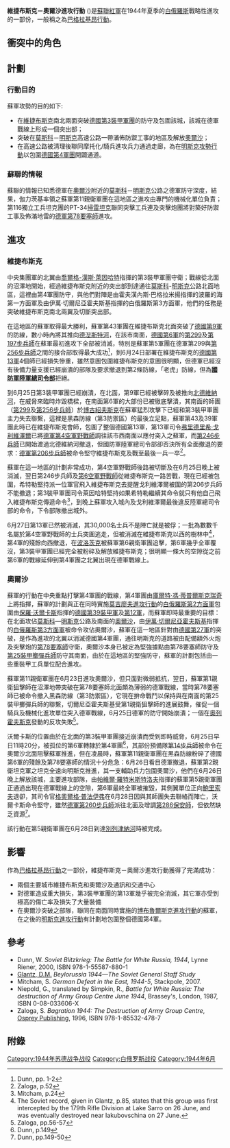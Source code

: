 {{Infobox Military Conflict
|conflict=維捷布斯克－奧爾沙進攻行動
|image=
|caption=德軍第206步兵師指揮官，Alfons Hitter（右面邊第二個）與軍級指揮官戈爾維策向蘇軍投降
|partof=[[巴格拉基昂行動|巴格拉基昂行動]]
|place=[[白俄羅斯共和國|白俄羅斯共和國]]
|date=1944年6月23日至1944年6月28日
|result=蘇聯勝利
|combatant1=[[File:Flag_of_Germany_1933.svg|22px]] [[納粹德國|納粹德國]]
|combatant2={{flagicon|USSR}} [[蘇聯|蘇聯]]
|commander1=[[File:Flag_of_Germany_1933.svg|22px]] [[喬爾格-漢斯·萊因哈特|喬爾格-漢斯·萊因哈特]]<br />（[[德國第3裝甲軍團|德國第3裝甲軍團]]）<br />[[庫爾特·馮·蒂普爾斯克瑞奇|庫爾特·馮·蒂普爾斯克瑞奇]]<br />（[[德國第4軍團|德國第4軍團]]）
|commander2={{flagicon|USSR}} [[霍夫漢內斯·巴格拉米揚|霍夫漢內斯·巴格拉米揚]]<br />（[[波羅的海第1方面軍|波羅的海第1方面軍]]）<br /> [[伊萬·切爾尼亞霍夫斯基|伊萬·切爾尼亞霍夫斯基]]<br />（[[白俄羅斯第3方面軍|白俄羅斯第3方面軍]]）
|strength1=未知
|strength2=未知
|casualties1=未知
|casualties2=未知
|}}
{{Campaignbox Axis-Soviet War}}
{{Campaignbox Operation Bagration}}

'''維捷布斯克－奧爾沙進攻行動''' ({{lang-ru|Витебско-Оршанская наступательная}})是[[蘇聯紅軍|蘇聯紅軍]]在1944年夏季的[[白俄羅斯|白俄羅斯]]戰略性進攻的一部份，一般稱之為[[巴格拉基昂行動|巴格拉基昂行動]]。

== 衝突中的角色 ==
{{main|巴格拉基昂行動}}

== 計劃 ==
=== 行動目的 ===
蘇軍攻勢的目的如下:
* 在[[維捷布斯克|維捷布斯克]]南北兩面突破[[德國第3裝甲軍團|德國第3裝甲軍團]]的防守及包圍該城，該城在德軍戰線上形成一個突出部；
* 突破在[[莫斯科|莫斯科]]－[[明斯克|明斯克]]高速公路一帶滿佈防禦工事的地區及解放[[奧爾沙|奧爾沙]]；
* 在高速公路被清理後聯同摩托化/騎兵進攻兵力通過走廊，為在[[明斯克攻勢行動|明斯克攻勢行動]]以包圍[[德國第4軍團|德國第4軍團]]開闢通道。

=== 蘇聯的情報 ===
蘇聯的情報已知悉德軍在[[奧爾沙|奧爾沙]]附近的[[莫斯科|莫斯科]]－[[明斯克|明斯克]]公路之德軍防守深度，結果，伽力茨基率領之蘇軍第11親衛軍團在這地區之進攻由專門的機械化單位負責； 第116獨立工兵坦克團的PT-34[[掃雷坦克|掃雷坦克]]聯同突擊工兵連及突擊炮團將對築好防禦工事及佈滿地雷的[[德軍第78要塞師|德軍第78要塞師]]進攻。

== 進攻 ==
=== 維捷布斯克 ===

中央集團軍的北翼由[[喬爾格-漢斯·萊因哈特|喬爾格-漢斯·萊因哈特]]指揮的第3裝甲軍團守衛；戰線從北面的沼澤地開始，經過維捷布斯克附近的突出部到達通往[[莫斯科|莫斯科]]-[[明斯克|明斯克]]公路北面地區，這裡由第4軍團防守，與他們對陣是由霍夫漢內斯·巴格拉米揚指揮的波羅的海第一方面軍及由伊萬·切爾尼亞霍夫斯基指揮的白俄羅斯第3方面軍，他們的任務是突破維捷布斯克南北兩翼及切斷突出部。

在這地區的蘇軍取得最大勝利，蘇軍第43軍團在維捷布斯克北面突破了[[德國第9軍|德國第9軍]]的防線，數小時內將其推向[[德湼斯特河|德湼斯特河]]，在該市南面，[[德國第6軍|德國第6軍]]的[[德軍第299步兵師|第299]]及[[德軍第197步兵師|第197步兵師]]在蘇軍最初進攻下全部被消滅，特別是蘇軍第5軍團在德軍第299與[[德軍第256步兵師|第256步兵師]]之間的接合部取得最大成功<ref name=dunnp1>Dunn, pp. 1-2</ref>，到6月24日部署在維捷布斯克的[[德國第13軍|德國第13軍]]4個師已經損失慘重，雖然意圖包圍維捷布斯克的意圖很明顯，但德軍已經沒有後備力量支援已經崩潰的部隊及要求撤退到第2條防線，「老虎」防線，但為'''[[國防軍陸軍總司令部|國防軍陸軍總司令部]]'''拒絕。

到6月25日第3裝甲軍團已經崩潰，在北面，第9軍已經被擊碎及被推向[[北德維納河|北德維納河]]，在威脅來臨時炸毀橋樑，在南面第6軍的大部份已被徹底擊潰，其南面的師團（[[德軍第299步兵師|第299]]及[[德軍第256步兵師|第256步兵師]]）於[[博古紹夫斯克|博古紹夫斯克]]在蘇軍猛烈攻擊下已經和第3裝甲軍團主力失去聯繫，這裡是黑森防線（第3防禦區）的最後立足點，蘇軍第43及39軍團此時已在維捷布斯克會師，包圍了整個德國第13軍，第13軍司令[[弗里德里希·戈利維澤爾|弗里德里希·戈利維澤爾]]已將[[德軍第4空軍野戰師|德軍第4空軍野戰師]]調往該市西南面以應付突入之蘇軍，而[[德軍第246步兵師|第246步兵師]]已開始渡過北德維納河撤退，但國防軍陸軍總司令部卻否決所有全面撤退的要求：[[德軍第206步兵師|德軍第206步兵師]]被命令堅守維捷布斯克及戰至最後一兵一卒<ref name=Zaloga52>Zaloga, p.52</ref>。

蘇軍在這一地區的計劃非常成功，第4空軍野戰師後路被切斷及在6月25日晚上被消滅，翌日第246步兵師及[[德軍第6空軍野戰師|第6空軍野戰師]]從維捷布斯克一路苦戰，現在已經被包圍，希特勒堅持派一位軍官飛入維捷布斯克去提醒戈利維澤爾被圍的第206步兵師不能撤退；第3裝甲軍團司令萊因哈特堅持如果希特勒繼續其命令就只有他自己飛入維捷布斯克傳遞命令<ref name=mitcham24>Mitcham, p.24</ref>，到晚上蘇軍攻入城內及戈利維澤爾最後違反陸軍總司令部的命令，下令部隊撤出城外。

6月27日第13軍已然被消滅，其30,000名士兵不是陣亡就是被俘；一批為數數千名屬於第4空軍野戰師的士兵突圍逃走，但被消滅在維捷布斯克以西的樹林中<ref name=glantz>The Soviet record, given in Glantz, p.85, states that this group was first intercepted by the 179th Rifle Division at Lake Sarro on 26 June, and was eventually destroyed near Iakubovschina on 27 June.</ref>，第4軍的殘餘向西撤退，在[[波洛茨克|波洛茨克]]被蘇軍第6親衛軍團追擊，第6軍幾乎全軍覆沒，第3裝甲軍團已經完全被粉碎及解放維捷布斯克；很明顯一條大的空隙從之前第6軍的戰線延伸到第4軍團之北翼出現在德軍戰線上。

=== 奧爾沙 ===
蘇軍的行動在中央重點打擊第4軍團的戰線，第4軍團由[[庫爾特·馮·蒂普爾斯克瑞奇|庫爾特·馮·蒂普爾斯克瑞奇]]上將指揮，蘇軍的計劃與正在同時實施[[莫吉廖夫進攻行動|莫吉廖夫進攻行動]]的[[白俄羅斯第2方面軍|白俄羅斯第2方面軍]]包圍由[[保羅·沃爾卡斯|保羅·沃爾卡斯]]指揮的[[德國第39裝甲軍|德國第39裝甲軍]]及[[德國第12軍|第12軍]]，而蘇軍即時最重要的目標：在北面攻佔[[莫斯科|莫斯科]]—[[明斯克|明斯克]]公路及南面的[[奧爾沙|奧爾沙]]，由[[伊萬·切爾尼亞霍夫斯基|伊萬·切爾尼亞霍夫斯基]]指揮的[[白俄羅斯第3方面軍|白俄羅斯第3方面軍]]被命令攻佔奧爾沙，蘇軍在這一地區針對由[[德國第27軍|德國第27軍]]的突破，是作為進攻的北翼以消滅德國第4軍團，通往明斯克的道路被由配備額外火炮及突擊炮的[[德軍第78步兵師|第78要塞師]]守衛，奧爾沙本身已被定為堅強據點由第78要塞師防守及[[德軍第25裝甲擲彈兵師|第25裝甲擲彈兵師]]防守其南面，由於在這地區的堅強防守，蘇軍的計劃包括由一些重裝甲工兵單位配合進攻。

蘇軍第11親衛軍團在6月23日進攻奧爾沙，但只面對微弱抵抗，翌日，蘇軍第1親衛狙擊師在沼澤地帶突破在第78要塞師北面頗為薄弱的德軍戰線，當時第78要塞師已被命令撤入黑森防線（第3防禦區），它現在拚命戰鬥以保持與在南面的第25裝甲擲彈兵師的聯繫，切爾尼亞霍夫斯基受第1親衛狙擊師的進展鼓舞，催促一個騎兵及機械化進攻單位突入德軍戰線，6月25日德軍的防守開始崩潰；一個在[[奧列霍夫斯克|奧列霍夫斯克]]發動的反攻失敗<ref name=Zaloga5657>Zaloga, pp.56-57</ref>。

沃爾卡斯的位置由於在北面的第3裝甲軍團接近崩潰而受到即時威脅，6月25日早日11時20分，被孤位的第6軍轉隸於第4軍團<ref name=dunn_p149>Dunn, p.149</ref>，其部份預備隊[[德軍第14步兵師|第14步兵師]]被命令在奧爾沙北面阻擊蘇軍推進，但在凌晨時，蘇軍第11親衛軍團在黑森防線粉碎了德國第6軍的殘餘及第78要塞師的情況十分危急：6月26日看目德軍撤退，蘇軍第2親衛坦克軍之坦克全速向明斯克推進，其一支輔助兵力包圍奧爾沙，他們在6月26日晚上解放該城，主要進攻部隊，由[[帕維爾·羅特米斯特洛夫|帕維爾·羅特米斯特洛夫]]指揮的蘇軍第5親衛軍團正通過出現在德軍戰線上的空隙，第6軍最終全軍被摧毀，其側翼單位正向[[鮑里索夫|鮑里索夫]]退卻，其司令官[[格奧爾格·普法伊弗|格奧爾格·普法伊弗]]在6月28日因與其師團失去聯絡而陣亡，沃爾卡斯命令堅守，雖然[[德軍第260步兵師|德軍第260步兵師]]派往北面及增調[[德軍第286保安師|第286保安師]]，但依然缺乏資源<ref name=dunn2>Dunn, pp.149-50</ref>。

該行動在第5親衛軍團在6月28日到達[[別列津納河|別列津納河]]時被完成。

== 影響 ==
作為[[巴格拉基昂行動|巴格拉基昂行動]]之一部份，維捷布斯克－奧爾沙進攻行動獲得了完滿成功：

* 兩個主要城市維捷布斯克和奧爾沙及通訊和交通中心
* 對德軍造成重大損失，第3裝甲軍團的第13軍幾乎被完全消滅，其它軍亦受到極高的傷亡率及損失了大量裝備
* 在奧爾沙突破之部隊，聯同在南面同時實施的[[博布魯爾斯克進攻行動|博布魯爾斯克進攻行動]]的蘇軍，在之後的[[明斯克進攻行動|明斯克進攻行動]]有計劃地包圍整個德國第4軍。

== 參考 ==
* Dunn, W. ''Soviet Blitzkrieg: The Battle for White Russia, 1944'', Lynne Riener, 2000, ISBN 978-1-55587-880-1
* [[David_Glantz|Glantz, D.M.]] ''Beylorussia 1944—The Soviet General Staff Study''
* Mitcham, S. ''German Defeat in the East, 1944-5'', Stackpole, 2007.
* Niepold, G., translated by Simpkin, R., ''Battle for White Russia: The destruction of Army Group Centre June 1944'', Brassey's, London, 1987, ISBN 0-08-033606-X
* Zaloga, S. ''Bagration 1944: The Destruction of Army Group Centre'', [[Osprey_Publishing|Osprey Publishing]], 1996, ISBN 978-1-85532-478-7

== 附錄 ==
{{reflist|2}}

[[Category:1944年苏德战争战役|Category:1944年苏德战争战役]]
[[Category:白俄罗斯战役|Category:白俄罗斯战役]]
[[Category:1944年6月|Category:1944年6月]]